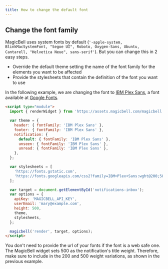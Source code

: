 ```yaml
---
title: How to change the default font
---
```


## Change the font family

MagicBell uses system fonts by default (`'-apple-system, BlinkMacSystemFont, "Segoe UI", Roboto, Oxygen-Sans, Ubuntu, Cantarell, "Helvetica Neue", sans-serif'`). But you can change this in 2 easy steps.

- Override the default theme setting the name of the font family for the elements you want to be affected
- Provide the stylesheets that contain the definition of the font you want to use

In the following example, we are changing the font to [IBM Plex Sans](https://fonts.google.com/specimen/IBM+Plex+Sans), a font available at [Google Fonts](https://fonts.google.com/).

```html
<script type="module">
  import { renderWidget } from 'https://assets.magicbell.com/magicbell.esm.js';

  var theme = {
    header: { fontFamily: 'IBM Plex Sans' },
    footer: { fontFamily: 'IBM Plex Sans' },
    notification: {
      default: { fontFamily: 'IBM Plex Sans' },
      unseen: { fontFamily: 'IBM Plex Sans' },
      unread: { fontFamily: 'IBM Plex Sans' },
    },
  };

  var stylesheets = [
    'https://fonts.gstatic.com',
    'https://fonts.googleapis.com/css2?family=IBM+Plex+Sans:wght@200;500',
  ];

  var target = document.getElementById('notifications-inbox');
  var options = {
    apiKey: 'MAGICBELL_API_KEY',
    userEmail: 'mary@example.com',
    height: 500,
    theme,
    stylesheets,
  };

  magicbell('render', target, options);
</script>
```

<Note>
  You don't need to provide the url of your fonts if the font is a web safe one.
</Note>

<Warning>
  The MagicBell widget sets 500 as the notification's title weight. Therefore, make sure to include in the 200 and 500 weight variations, as shown in the previous example.
</Warning>
